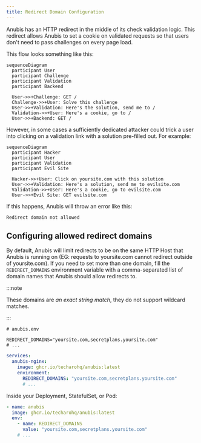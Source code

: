 ```yaml
---
title: Redirect Domain Configuration
---
```



Anubis has an HTTP redirect in the middle of its check validation logic. This redirect allows Anubis to set a cookie on validated requests so that users don't need to pass challenges on every page load.

This flow looks something like this:

```mermaid
sequenceDiagram
  participant User
  participant Challenge
  participant Validation
  participant Backend

  User->>+Challenge: GET /
  Challenge->>+User: Solve this challenge
  User->>+Validation: Here's the solution, send me to /
  Validation->>+User: Here's a cookie, go to /
  User->>+Backend: GET /
```

However, in some cases a sufficiently dedicated attacker could trick a user into clicking on a validation link with a solution pre-filled out. For example:

```mermaid
sequenceDiagram
  participant Hacker
  participant User
  participant Validation
  participant Evil Site

  Hacker->>+User: Click on yoursite.com with this solution
  User->>+Validation: Here's a solution, send me to evilsite.com
  Validation->>+User: Here's a cookie, go to evilsite.com
  User->>+Evil Site: GET evilsite.com
```

If this happens, Anubis will throw an error like this:

```text
Redirect domain not allowed
```

## Configuring allowed redirect domains

By default, Anubis will limit redirects to be on the same HTTP Host that Anubis is running on (EG: requests to yoursite.com cannot redirect outside of yoursite.com). If you need to set more than one domain, fill the `REDIRECT_DOMAINS` environment variable with a comma-separated list of domain names that Anubis should allow redirects to.

:::note

These domains are _an exact string match_, they do not support wildcard matches.

:::

<Tabs>
  <TabItem value="env-file" label="Environment file" default>

```shell
# anubis.env

REDIRECT_DOMAINS="yoursite.com,secretplans.yoursite.com"
# ...
```

  </TabItem>
  <TabItem value="docker-compose" label="Docker Compose">

```yaml
services:
  anubis-nginx:
    image: ghcr.io/techarohq/anubis:latest
    environment:
      REDIRECT_DOMAINS: "yoursite.com,secretplans.yoursite.com"
      # ...
```

  </TabItem>
  <TabItem value="k8s" label="Kubernetes">

Inside your Deployment, StatefulSet, or Pod:

```yaml
- name: anubis
  image: ghcr.io/techarohq/anubis:latest
  env:
    - name: REDIRECT_DOMAINS
      value: "yoursite.com,secretplans.yoursite.com"
    # ...
```

  </TabItem>
</Tabs>

